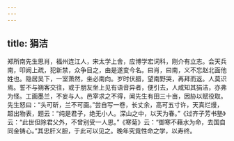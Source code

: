```yaml
---
---
---
```

title: 狷洁
---




郑所南先生思肖，福州连江人，宋太学上舍，应博学宏词科，刚介有立志。会天兵南，叩阙上疏，犯新禁，众争目之，由是遂变今名。曰肖，曰南，义不忘赵北面他姓也。隐居吴下，一室萧然，坐必南向。岁时伏腊，望南野哭，再拜而返。人莫识焉。誓不与朔客交往，或于朋友坐上见有语音异者，便引去，人咸知其狷洁，亦弗为怪。工画墨兰，不妄与人。邑宰求之不得，闻先生有田三十亩，因胁以赋役取。先生怒曰：“头可斫，兰不可画。”尝自写一卷，长丈余，高可五寸许，天真烂熳，超出物表，题云：“纯是君子，绝无小人。深山之中，以天为春。”《过齐子芳书塾》云：“此世但除君父外，不曾别受一人恩。”《寒菊》云：“御寒不藉水为命，去国自同金铸心。”其忠肝义胆，于此可以见之。晚年究竟性命之学，以寿终。